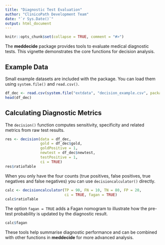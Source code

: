 ```yaml
---
title: "Diagnostic Test Evaluation"
author: "ClinicoPath Development Team"
date: "`r Sys.Date()`"
output: html_document
---
```


```r
knitr::opts_chunk$set(collapse = TRUE, comment = "#>")
```

The **meddecide** package provides tools to evaluate medical diagnostic tests.
This vignette demonstrates the core functions for decision analysis.

## Example Data

Small example datasets are included with the package. You can load them
using `system.file()` and `read.csv()`.

```r
df_dec <- read.csv(system.file("extdata", "decision_example.csv", package = "meddecide"))
head(df_dec)
```

## Calculating Diagnostic Metrics

The `decision()` function computes sensitivity, specificity and related
metrics from raw test results.

```r
res <- decision(data = df_dec,
                gold = df_dec$gold,
                goldPositive = 1,
                newtest = df_dec$newtest,
                testPositive = 1,
                ci = TRUE)
res$ratioTable
```

When you only have the four counts (true positives, false positives,
true negatives and false negatives) you can use
`decisioncalculator()` directly.

```r
calc <- decisioncalculator(TP = 90, FN = 10, TN = 80, FP = 20,
                           ci = TRUE, fagan = TRUE)
calc$ratioTable
```

The option `fagan = TRUE` adds a Fagan nomogram to illustrate how the
pre-test probability is updated by the diagnostic result.

```r
calc$fagan
```

These tools help summarise diagnostic performance and can be combined
with other functions in **meddecide** for more advanced analysis.
